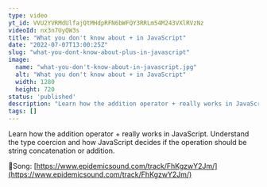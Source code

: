 ```yaml
---
type: video
yt_id: VVU2YVRMdUlfajQtMHdpRFN6bWFQY3RRLm54M243VXlRVzNz
videoId: nx3n7UyQW3s
title: "What you don't know about + in JavaScript"
date: "2022-07-07T13:00:25Z"
slug: "what-you-dont-know-about-plus-in-javascript"
image: 
  name: "what-you-don't-know-about-in-javascript.jpg"
  alt: "What you don't know about + in JavaScript"
  width: 1280
  height: 720
status: 'published'
description: "Learn how the addition operator + really works in JavaScript. Understand the type coercion and how JavaScript decides if the operation should be string concatenation or addition.  "
tags: []
---
```


Learn how the addition operator + really works in JavaScript. Understand the type coercion and how JavaScript decides if the operation should be string concatenation or addition.  

🔗Song: [https://www.epidemicsound.com/track/FhKgzwY2Jm/](https://www.epidemicsound.com/track/FhKgzwY2Jm/)


